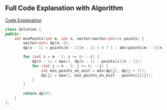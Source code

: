 ## Full Code Explanation with Algorithm
<a href="https://devverse-sahul.vercel.app/blog/gfg2" target="_blank">Code Explanation</a>


```cpp
class Solution {
public:
    int minPoints(int m, int n, vector<vector<int>>& points) {
        vector<int> dp(n, 0);
        dp[n - 1] = points[m - 1][n - 1] > 0 ? 1 : abs(points[m - 1][n - 1]) + 1;

        for (int i = m - 2; i >= 0; --i) {
            dp[n - 1] = max(1, dp[n - 1] - points[i][n - 1]);
            for (int j = n - 2; j >= 0; --j) {
                int min_points_on_exit = min(dp[j], dp[j + 1]);
                dp[j] = max(1, min_points_on_exit - points[i][j]);
            }
        }

        return dp[0];
    }
};
```
